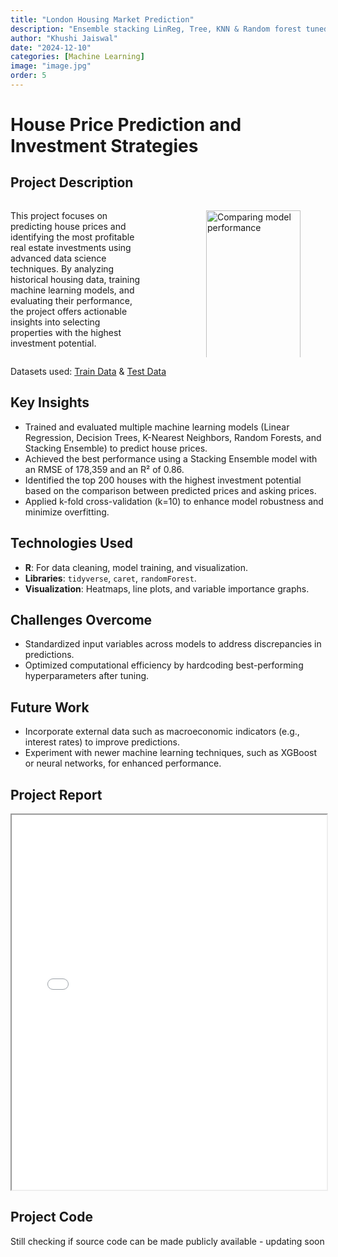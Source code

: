 ```yaml
---
title: "London Housing Market Prediction"
description: "Ensemble stacking LinReg, Tree, KNN & Random forest tuned models for prediction"
author: "Khushi Jaiswal"
date: "2024-12-10"
categories: [Machine Learning]
image: "image.jpg"
order: 5
---
```


# House Price Prediction and Investment Strategies

## Project Description

::: columns
:::{.column width="45%"}
This project focuses on predicting house prices and identifying the most profitable real estate investments using advanced data science techniques. By analyzing historical housing data, training machine learning models, and evaluating their performance, the project offers actionable insights into selecting properties with the highest investment potential.
:::
:::{.column width="5%"}
:::
:::{.column width="50%"}
![Comparing model performance](extras/modelPredictionMetrics.jpeg){width="100%"}

:::
:::

Datasets used: 
<a href="extras/training_data_assignment_with_prices.csv" download="training_data_assignment_with_prices.csv">Train Data</a> & 
<a href="extras/test_data_assignment.csv" download="test_data_assignment.csv">Test Data</a>


## Key Insights

- Trained and evaluated multiple machine learning models (Linear Regression, Decision Trees, K-Nearest Neighbors, Random Forests, and Stacking Ensemble) to predict house prices.
- Achieved the best performance using a Stacking Ensemble model with an RMSE of 178,359 and an R² of 0.86.
- Identified the top 200 houses with the highest investment potential based on the comparison between predicted prices and asking prices.
- Applied k-fold cross-validation (k=10) to enhance model robustness and minimize overfitting.

## Technologies Used

- **R**: For data cleaning, model training, and visualization.
- **Libraries**: `tidyverse`, `caret`, `randomForest`.
- **Visualization**: Heatmaps, line plots, and variable importance graphs.

## Challenges Overcome

- Standardized input variables across models to address discrepancies in predictions.
- Optimized computational efficiency by hardcoding best-performing hyperparameters after tuning.

## Future Work

- Incorporate external data such as macroeconomic indicators (e.g., interest rates) to improve predictions.
- Experiment with newer machine learning techniques, such as XGBoost or neural networks, for enhanced performance.

## Project Report
<iframe src="extras/TechnicalReport.pdf" width="100%" height="600"></iframe>


## Project Code
Still checking if source code can be made publicly available - updating soon


<!-- <iframe src="extras/londonHousePricePrediction.html" width="100%" height="600"></iframe> -->




